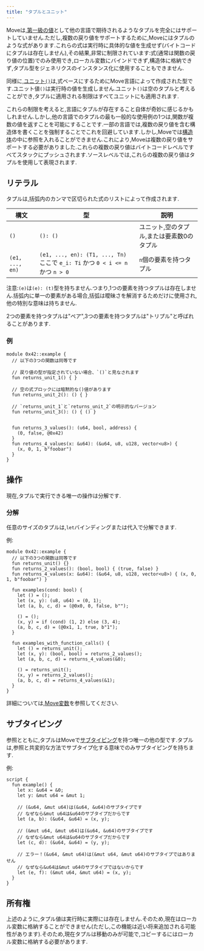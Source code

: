 ```yaml
---
title: "タプルとユニット"
---
```








Moveは,[第一級の値](https://en.wikipedia.org/wiki/First-class_citizen)として他の言語で期待されるようなタプルを完全にはサポートしていません.ただし,複数の戻り値をサポートするために,Moveにはタプルのような式があります.これらの式は実行時に具体的な値を生成せず(バイトコードにタプルは存在しません),その結果,非常に制限されています:式(通常は関数の戻り値の位置)でのみ使用でき,ローカル変数にバインドできず,構造体に格納できず,タプル型をジェネリクスのインスタンス化に使用することもできません.

同様に,[ユニット`()`](https://en.wikipedia.org/wiki/Unit_type)は,式ベースにするためにMove言語によって作成された型です.ユニット値`()`は実行時の値を生成しません.ユニット`()`は空のタプルと考えることができ,タプルに適用される制限はすべてユニットにも適用されます.

これらの制限を考えると,言語にタプルが存在すること自体が奇妙に感じるかもしれません.しかし,他の言語でのタプルの最も一般的な使用例の1つは,関数が複数の値を返すことを可能にすることです.一部の言語では,複数の戻り値を含む構造体を書くことを強制することでこれを回避しています.しかし,Moveでは[構造体](/ja/build/smart-contracts/book/structs-and-resources)の中に参照を入れることができません.これにより,Moveは複数の戻り値をサポートする必要がありました.これらの複数の戻り値はバイトコードレベルですべてスタックにプッシュされます.ソースレベルでは,これらの複数の戻り値はタプルを使用して表現されます.

## リテラル

タプルは,括弧内のカンマで区切られた式のリストによって作成されます.

| 構文              | 型                                                                       | 説明                     |
| --------------- | ----------------------------------------------------------------------- | ---------------------- |
| `()`            | `(): ()`                                                                | ユニット,空のタプル,または要素数0のタプル |
| `(e1, ..., en)` | `(e1, ..., en): (T1, ..., Tn)` ここで `e_i: Ti` かつ `0 < i <= n` かつ `n > 0` | `n`個の要素を持つタプル          |

注意:`(e)`は`(e): (t)`型を持ちません.つまり,1つの要素を持つタプルは存在しません.括弧内に単一の要素がある場合,括弧は曖昧さを解消するためだけに使用され,他の特別な意味は持ちません.

2つの要素を持つタプルは&quot;ペア&quot;,3つの要素を持つタプルは&quot;トリプル&quot;と呼ばれることがあります.

### 例

```move
module 0x42::example {
  // 以下の3つの関数は同等です

  // 戻り値の型が指定されていない場合、`()`と見なされます
  fun returns_unit_1() { }

  // 空の式ブロックには暗黙的な()値があります
  fun returns_unit_2(): () { }

  // `returns_unit_1`と`returns_unit_2`の明示的なバージョン
  fun returns_unit_3(): () { () }


  fun returns_3_values(): (u64, bool, address) {
    (0, false, @0x42)
  }
  fun returns_4_values(x: &u64): (&u64, u8, u128, vector<u8>) {
    (x, 0, 1, b"foobar")
  }
}
```

## 操作

現在,タプルで実行できる唯一の操作は分解です.

### 分解

任意のサイズのタプルは,`let`バインディングまたは代入で分解できます.

例:

```move
module 0x42::example {
  // 以下の3つの関数は同等です
  fun returns_unit() {}
  fun returns_2_values(): (bool, bool) { (true, false) }
  fun returns_4_values(x: &u64): (&u64, u8, u128, vector<u8>) { (x, 0, 1, b"foobar") }

  fun examples(cond: bool) {
    let () = ();
    let (x, y): (u8, u64) = (0, 1);
    let (a, b, c, d) = (@0x0, 0, false, b"");

    () = ();
    (x, y) = if (cond) (1, 2) else (3, 4);
    (a, b, c, d) = (@0x1, 1, true, b"1");
  }

  fun examples_with_function_calls() {
    let () = returns_unit();
    let (x, y): (bool, bool) = returns_2_values();
    let (a, b, c, d) = returns_4_values(&0);

    () = returns_unit();
    (x, y) = returns_2_values();
    (a, b, c, d) = returns_4_values(&1);
  }
}
```

詳細については,[Move変数](/ja/build/smart-contracts/book/variables)を参照してください.

## サブタイピング

参照とともに,タプルはMoveで[サブタイピング](https://en.wikipedia.org/wiki/Subtyping)を持つ唯一の他の型です.タプルは,参照と共変的な方法でサブタイプ化する意味でのみサブタイピングを持ちます.

例:

```move
script {
  fun example() {
    let x: &u64 = &0;
    let y: &mut u64 = &mut 1;

    // (&u64, &mut u64)は(&u64, &u64)のサブタイプです
    // なぜなら&mut u64は&u64のサブタイプだからです
    let (a, b): (&u64, &u64) = (x, y);

    // (&mut u64, &mut u64)は(&u64, &u64)のサブタイプです
    // なぜなら&mut u64は&u64のサブタイプだからです
    let (c, d): (&u64, &u64) = (y, y);

    // エラー！(&u64, &mut u64)は(&mut u64, &mut u64)のサブタイプではありません
    // なぜなら&u64は&mut u64のサブタイプではないからです
    let (e, f): (&mut u64, &mut u64) = (x, y);
  }
}
```

## 所有権

上述のように,タプル値は実行時に実際には存在しません.そのため,現在はローカル変数に格納することができません(ただし,この機能は近い将来追加される可能性があります).そのため,現在タプルは移動のみが可能で,コピーするにはローカル変数に格納する必要があります.
